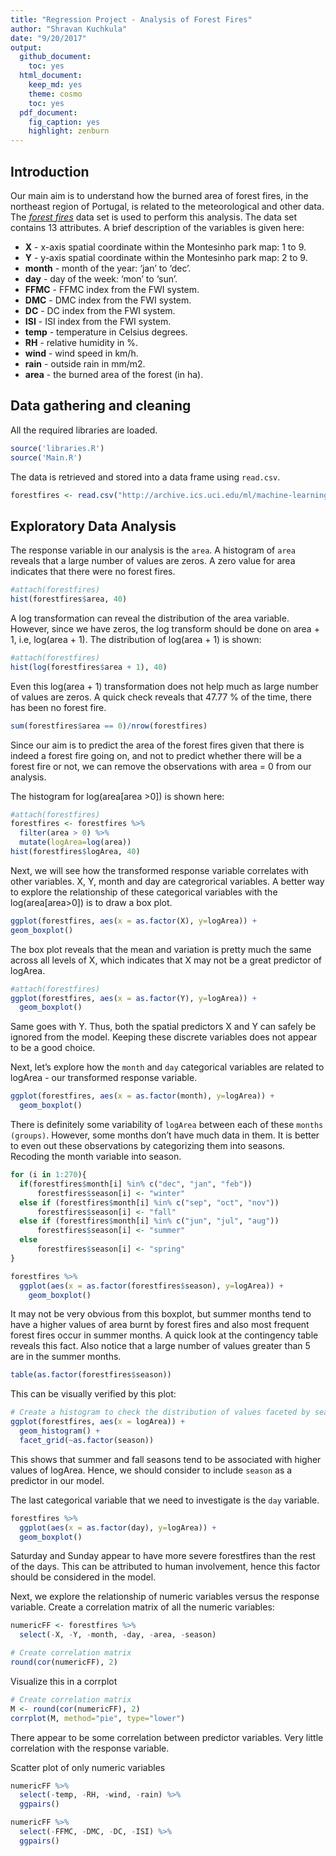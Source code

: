 ```yaml
---
title: "Regression Project - Analysis of Forest Fires"
author: "Shravan Kuchkula"
date: "9/20/2017"
output:
  github_document:
    toc: yes
  html_document:
    keep_md: yes
    theme: cosmo
    toc: yes
  pdf_document:
    fig_caption: yes
    highlight: zenburn
---
```


## Introduction
Our main aim is to understand how the burned area of forest fires, in the northeast region of Portugal, is related to the meteorological and other data. The [*forest fires*](http://archive.ics.uci.edu/ml/datasets/Forest+Fires) data set is used to perform this analysis. The data set contains 13 attributes. A brief description of the variables is given here:

* **X** - x-axis spatial coordinate within the Montesinho park map: 1 to 9.
* **Y** - y-axis spatial coordinate within the Montesinho park map: 2 to 9.
* **month** - month of the year: 'jan' to 'dec'.
* **day** - day of the week: 'mon' to 'sun'.
* **FFMC** - FFMC index from the FWI system.
* **DMC** - DMC index from the FWI system.
* **DC** - DC index from the FWI system.
* **ISI** - ISI index from the FWI system.
* **temp** - temperature in Celsius degrees.
* **RH** - relative humidity in %.
* **wind** - wind speed in km/h.
* **rain** - outside rain in mm/m2.
* **area** - the burned area of the forest (in ha).

## Data gathering and cleaning
All the required libraries are loaded.

```r
source('libraries.R')
source('Main.R')
```

The data is retrieved and stored into a data frame using `read.csv`.

```r
forestfires <- read.csv("http://archive.ics.uci.edu/ml/machine-learning-databases/forest-fires/forestfires.csv")
```


## Exploratory Data Analysis
The response variable in our analysis is the `area`. A histogram of `area` reveals that a large number of values are zeros. A zero value for area indicates that there were no forest fires. 

```r
#attach(forestfires)
hist(forestfires$area, 40)
```

A log transformation can reveal the distribution of the area variable. However, since we have zeros, the log transform should be done on area + 1, i.e, log(area + 1). The distribution of log(area + 1) is shown:

```r
#attach(forestfires)
hist(log(forestfires$area + 1), 40)
```

Even this log(area + 1) transformation does not help much as large number of values are zeros. A quick check reveals that 47.77 % of the time, there has been no forest fire. 

```r
sum(forestfires$area == 0)/nrow(forestfires)
```

Since our aim is to predict the area of the forest fires given that there is indeed a forest fire going on, and not to predict whether there will be a forest fire or not, we can remove the observations with area = 0 from our analysis. 

The histogram for log(area[area >0]) is shown here:
```r
#attach(forestfires)
forestfires <- forestfires %>%
  filter(area > 0) %>%
  mutate(logArea=log(area))
hist(forestfires$logArea, 40)
```

Next, we will see how the transformed response variable correlates with other variables. X, Y, month and day are categrorical variables. A better way to explore the relationship of these categorical variables with the log(area[area>0]) is to draw a box plot. 

```r
ggplot(forestfires, aes(x = as.factor(X), y=logArea)) +
geom_boxplot()
```

The box plot reveals that the mean and variation is pretty much the same across all levels of X, which indicates that X may not be a great predictor of logArea.

```r
#attach(forestfires)
ggplot(forestfires, aes(x = as.factor(Y), y=logArea)) +
  geom_boxplot()
```

Same goes with Y. Thus, both the spatial predictors X and Y can safely be ignored from the model. Keeping these discrete variables does not appear to be a good choice.

Next, let's explore how the `month` and `day` categorical variables are related to logArea - our transformed response variable.

```r
ggplot(forestfires, aes(x = as.factor(month), y=logArea)) +
  geom_boxplot()
```

There is definitely some variability of `logArea` between each of these `months (groups)`. However, some months don't have much data in them. It is better to even out these observations by categorizing them into seasons. Recoding the month variable into season.

```r

for (i in 1:270){
  if(forestfires$month[i] %in% c("dec", "jan", "feb"))
      forestfires$season[i] <- "winter"
  else if (forestfires$month[i] %in% c("sep", "oct", "nov"))
      forestfires$season[i] <- "fall"
  else if (forestfires$month[i] %in% c("jun", "jul", "aug"))
      forestfires$season[i] <- "summer"
  else
      forestfires$season[i] <- "spring"
}

forestfires %>%
  ggplot(aes(x = as.factor(forestfires$season), y=logArea)) +
    geom_boxplot()
```

It may not be very obvious from this boxplot, but summer months tend to have a higher values of area burnt by forest fires and also most frequent forest fires occur in summer months. A quick look at the contingency table reveals this fact. Also notice that a large number of values greater than 5 are in the summer months. 

```r
table(as.factor(forestfires$season))
```

This can be visually verified by this plot:

```r
# Create a histogram to check the distribution of values faceted by season.
ggplot(forestfires, aes(x = logArea)) +
  geom_histogram() + 
  facet_grid(~as.factor(season))
```

This shows that summer and fall seasons tend to be associated with higher values of logArea. Hence, we should consider to include `season` as a predictor in our model.

The last categorical variable that we need to investigate is the `day` variable. 
```r
forestfires %>%
  ggplot(aes(x = as.factor(day), y=logArea)) +
  geom_boxplot()
```

Saturday and Sunday appear to have more severe forestfires than the rest of the days. This can be attributed to human involvement, hence this factor should be considered in the model.

Next, we explore the relationship of numeric variables versus the response variable. 
Create a correlation matrix of all the numeric variables:

```r
numericFF <- forestfires %>%
  select(-X, -Y, -month, -day, -area, -season)

# Create correlation matrix
round(cor(numericFF), 2)
```

Visualize this in a corrplot

```r
# Create correlation matrix
M <- round(cor(numericFF), 2)
corrplot(M, method="pie", type="lower")
```

There appear to be some correlation between predictor variables. Very little correlation with the response variable.

Scatter plot of only numeric variables
```r
numericFF %>%
  select(-temp, -RH, -wind, -rain) %>%
  ggpairs()
```

```r
numericFF %>%
  select(-FFMC, -DMC, -DC, -ISI) %>%
  ggpairs()
```


  